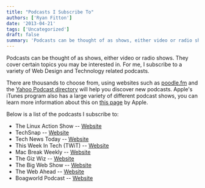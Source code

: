```yaml
---
title: "Podcasts I Subscribe To"
authors: ['Ryan Fitton'] 
date: '2013-04-21'
tags: ['Uncategorized']
draft: false
summary: 'Podcasts can be thought of as shows, either video or radio shows. They cover certain topics you may be interested in. For me, I subscribe to a variety of Web Design and Technology related podcasts. There are thousands to choose from, using websites such as poodle.fm and the Yahoo Podcast directory will help you discover new podcasts. Apple&#8217;s iTunes program also ...'
---
```


Podcasts can be thought of as shows, either video or radio shows. They cover certain topics you may be interested in. For me, I subscribe to a variety of Web Design and Technology related podcasts.

There are thousands to choose from, using websites such as [poodle.fm](http://poodle.fm/) and the [Yahoo Podcast directory](http://dir.yahoo.com/news_and_media/internet_broadcasts/podcasting_and_audioblogging/directories/)  will help you discover new podcasts. Apple's iTunes program also has a large variety of different podcast shows, you can learn more information about this on [this page](http://www.apple.com/uk/itunes/podcasts/) by Apple.

Below is a list of the podcasts I subscribe to:

-   The Linux Action Show -- [Website](http://www.jupiterbroadcasting.com/show/linuxactionshow/)
-   TechSnap -- [Website](http://www.jupiterbroadcasting.com/show/techsnap/)
-   Tech News Today -- [Website](http://twit.tv/show/tech-news-today/)
-   This Week In Tech (TWiT) -- [Website](http://twit.tv/show/this-week-in-tech/)
-   Mac Break Weekly -- [Website](http://twit.tv/show/macbreak-weekly/)
-   The Giz Wiz -- [Website](http://twit.tv/show/weekly-daily-giz-wiz/)
-   The Big Web Show -- [Website](http://5by5.tv/bigwebshow)
-   The Web Ahead -- [Website](http://5by5.tv/webahead)
-   Boagworld Podcast -- [Website](http://boagworld.com/show/)
